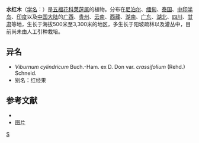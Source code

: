{{Speciesbox
| taxon = Viburnum cylindricum
| image = Viburnum cylindricum (9554434004).jpg
| binomial_authority = Buch.-Ham. ex D. Don
}}

'''水红木'''（[[学名|学名]]：{{lang|la|''Viburnum cylindricum''}}）是[[五福花科|五福花科]][[荚蒾属|荚蒾属]]的植物。分布在[[尼泊尔|尼泊尔]]、[[缅甸|缅甸]]、[[泰国|泰国]]、[[中印半岛|中印半岛]]、[[印度|印度]]以及[[中国大陆|中国大陆]]的[[广西|广西]]、[[贵州|贵州]]、[[云南|云南]]、[[西藏|西藏]]、[[湖南|湖南]]、[[广东|广东]]、[[湖北|湖北]]、[[四川|四川]]、[[甘肃|甘肃]]等地，生长于海拔500米至3,300米的地区，多生长于阳坡疏林以及灌丛中，目前尚未由人工引种栽培。

== 异名 ==
* ''Viburnum cylindricum'' Buch.-Ham. ex D. Don var. ''crassifolium'' (Rehd.) Schneid.
* 别名：红经果

== 参考文献 ==
<div class="references-small">
* {{cite web| url =http://www.bioinfo.cn/db05/KmzwSpecies.php?action=view&id=23643| title =水红木| work =《中国高等植物数据库全库》| publisher =中国科学院微生物研究所| author =昆明植物研究所| accessdate =2009-02-25| archive-date =2016-03-05| archive-url =https://web.archive.org/web/20160305043112/http://www.bioinfo.cn/db05/KmzwSpecies.php?action=view&id=23643| dead-url =yes}}
* [https://www.zsbeike.com/imgs/K/K09424/k09424_tm.txt.6c8411.jpg 图片] {{Wayback|url=https://www.zsbeike.com/imgs/K/K09424/k09424_tm.txt.6c8411.jpg |date=20211020135347 }}
</div>
{{Taxonbar|from=Q11130455}}

[[Category:荚蒾属|S]]
{{plant-stub}}